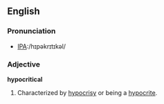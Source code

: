 ==English==

===Pronunciation===
*[[w:International Phonetic Alphabet|IPA]]:/hɪpəkrɪtɪkəl/

===Adjective===
'''hypocritical'''
# Characterized by [[hypocrisy]] or being a [[hypocrite]].